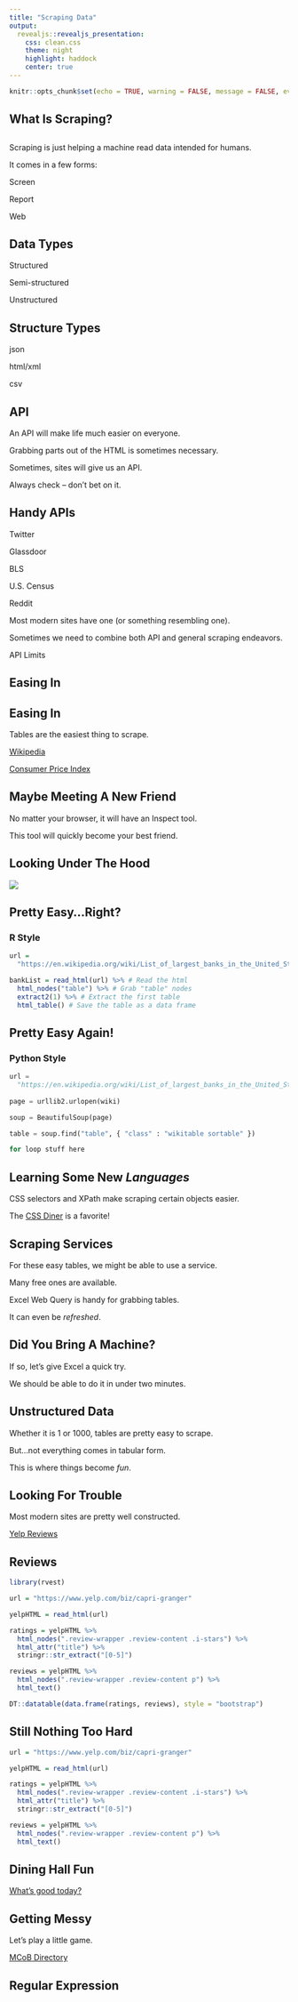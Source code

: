 ```yaml
---
title: "Scraping Data"
output:
  revealjs::revealjs_presentation:
    css: clean.css
    theme: night
    highlight: haddock
    center: true
---
```


```r
knitr::opts_chunk$set(echo = TRUE, warning = FALSE, message = FALSE, eval = FALSE)
```

## What Is Scraping?

## { data-background-image="https://media.giphy.com/media/ohONS2y8GTDoI/giphy.gif"}

## { data-background-image="https://media.giphy.com/media/4UzW8S83pWoKs/giphy.gif"}

## { data-background-image="https://media4.giphy.com/media/l46C6sdSa5DVSJnLG/giphy.gif"}

##  

Scraping is just helping a machine read data intended for humans.

It comes in a few forms:

<span class="fragment fade-up">Screen</span>

<span class="fragment fade-up">Report</span>

<span class="fragment fade-up">Web</span>

## Data Types

Structured

Semi-structured

Unstructured

## Structure Types

<span class="fragment fade-up">json</span>

<span class="fragment fade-up">html/xml</span>

<span class="fragment fade-up">csv</span>


## API

An API will make life much easier on everyone.

Grabbing parts out of the HTML is sometimes necessary.

Sometimes, sites will give us an API.

Always check -- don't bet on it.


## Handy APIs

Twitter

Glassdoor

BLS

U.S. Census

Reddit

Most modern sites have one (or something resembling one).

Sometimes we need to combine both API and general scraping endeavors.

API Limits

## Easing In

## Easing In

Tables are the easiest thing to scrape.

<a href="https://en.wikipedia.org/wiki/List_of_largest_banks_in_the_United_States">Wikipedia</a>

<a href="http://www.usinflationcalculator.com/inflation/consumer-price-index-and-annual-percent-changes-from-1913-to-2008/">Consumer Price Index</a>


## Maybe Meeting A New Friend

No matter your browser, it will have an <span class="func">Inspect</span> tool.

This tool will quickly become your best friend.

## Looking Under The Hood

![](tableScreen.PNG)

## Pretty Easy...Right?

### R Style

```r
url = 
  "https://en.wikipedia.org/wiki/List_of_largest_banks_in_the_United_States"

bankList = read_html(url) %>% # Read the html
  html_nodes("table") %>% # Grab "table" nodes
  extract2(1) %>% # Extract the first table
  html_table() # Save the table as a data frame
```

## Pretty Easy Again!

### Python Style

```python
url = 
  "https://en.wikipedia.org/wiki/List_of_largest_banks_in_the_United_States"
  
page = urllib2.urlopen(wiki)

soup = BeautifulSoup(page)  

table = soup.find("table", { "class" : "wikitable sortable" })

for loop stuff here
```


## Learning Some New *Languages*

CSS selectors and XPath make scraping certain objects easier.

The <a href="https://flukeout.github.io/">CSS Diner</a> is a favorite!


## Scraping Services

For these easy tables, we might be able to use a service.

Many free ones are available.

Excel Web Query is handy for grabbing tables.

It can even be *refreshed*.

## Did You Bring A Machine?

If so, let's give Excel a quick try.

We should be able to do it in under two minutes.

## { data-background-image="http://ressources.blogdumoderateur.com/2015/12/hackerman.gif"}

## Unstructured Data

Whether it is 1 or 1000, tables are pretty easy to scrape.

But...not everything comes in tabular form.

This is where things become *fun*.

## Looking For Trouble

Most modern sites are pretty well constructed.

<a href="https://www.yelp.com/biz/capri-granger">Yelp Reviews</a>


## Reviews

```r
library(rvest)

url = "https://www.yelp.com/biz/capri-granger"

yelpHTML = read_html(url)

ratings = yelpHTML %>% 
  html_nodes(".review-wrapper .review-content .i-stars") %>% 
  html_attr("title") %>% 
  stringr::str_extract("[0-5]")

reviews = yelpHTML %>% 
  html_nodes(".review-wrapper .review-content p") %>% 
  html_text()

DT::datatable(data.frame(ratings, reviews), style = "bootstrap")
```


## Still Nothing Too Hard

```r
url = "https://www.yelp.com/biz/capri-granger"

yelpHTML = read_html(url)

ratings = yelpHTML %>% 
  html_nodes(".review-wrapper .review-content .i-stars") %>% 
  html_attr("title") %>% 
  stringr::str_extract("[0-5]")

reviews = yelpHTML %>% 
  html_nodes(".review-wrapper .review-content p") %>% 
  html_text()
```


## Dining Hall Fun

<a href="http://www3.nd.edu/~gjiang3/dining/">What's good today?</a>


## Getting Messy

Let's play a little game.

<a href="http://mendoza.nd.edu/research-and-faculty/directory/">MCoB Directory</a>


## Regular Expression

## { data-background-image="https://media3.giphy.com/media/l3UcrZHrGW2CjHXqM/giphy.gif"}